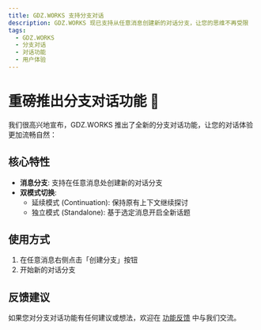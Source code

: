 ```yaml
---
title: GDZ.WORKS 支持分支对话
description: GDZ.WORKS 现已支持从任意消息创建新的对话分支，让您的思维不再受限
tags:
  - GDZ.WORKS
  - 分支对话
  - 对话功能
  - 用户体验
---
```


# 重磅推出分支对话功能 🎉

我们很高兴地宣布，GDZ.WORKS 推出了全新的分支对话功能，让您的对话体验更加流畅自然：

## 核心特性

- **消息分支**: 支持在任意消息处创建新的对话分支
- **双模式切换**:
  - 延续模式 (Continuation): 保持原有上下文继续探讨
  - 独立模式 (Standalone): 基于选定消息开启全新话题

## 使用方式

1. 在任意消息右侧点击「创建分支」按钮
2. 开始新的对话分支

## 反馈建议

如果您对分支对话功能有任何建议或想法，欢迎在 [功能反馈](https://github.com/lobehub/lobe-chat/discussions) 中与我们交流。
